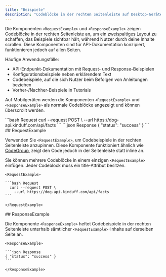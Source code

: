```yaml
---
title: "Beispiele"
description: "Codeblöcke in der rechten Seitenleiste auf Desktop-Geräten anzeigen"
---
```


Die Komponenten `<RequestExample>` und `<ResponseExample>` zeigen Codeblöcke in der rechten Seitenleiste an, um ein zweispaltiges Layout zu schaffen, das Beispiele sichtbar hält, während Nutzer durch deine Inhalte scrollen. Diese Komponenten sind für API-Dokumentation konzipiert, funktionieren jedoch auf allen Seiten.

Häufige Anwendungsfälle:

* API-Endpunkt-Dokumentation mit Request- und Response-Beispielen
* Konfigurationsbeispiele neben erklärendem Text
* Codebeispiele, auf die sich Nutzer beim Befolgen von Anleitungen beziehen
* Vorher-/Nachher-Beispiele in Tutorials

Auf Mobilgeräten werden die Komponenten `<RequestExample>` und `<ResponseExample>` als normale Codeblöcke angezeigt und können überscrollt werden.

<RequestExample>
  ```bash Request
    curl --request POST \
      --url https://dog-api.kinduff.com/api/facts
  ```
</RequestExample>

<ResponseExample>
  ```json Response
  { "status": "success" }
  ```
</ResponseExample>

<div id="requestexample">
  ## RequestExample
</div>

Verwenden Sie `<RequestExample>`, um Codebeispiele in der rechten Seitenleiste anzupinnen. Diese Komponente funktioniert ähnlich wie [CodeGroup](/de/components/code-groups), zeigt den Code jedoch in der Seitenleiste statt inline an.

Sie können mehrere Codeblöcke in einem einzigen `<RequestExample>` einfügen. Jeder Codeblock muss ein title-Attribut besitzen.

````mdx RequestExample
<RequestExample>

```bash Request
  curl --request POST \
    --url https://dog-api.kinduff.com/api/facts
```

</RequestExample>
````

<div id="responseexample">
  ## ResponseExample
</div>

Die Komponente `<ResponseExample>` heftet Codebeispiele in der rechten Seitenleiste unterhalb sämtlicher `<RequestExample>`-Inhalte auf derselben Seite an.

````mdx ResponseExample
<ResponseExample>

```json Response
{ "status": "success" }
```

</ResponseExample>
````